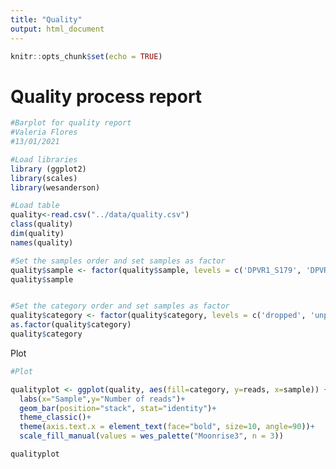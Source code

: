 ```yaml
---
title: "Quality"
output: html_document
---
```


```r
knitr::opts_chunk$set(echo = TRUE)
```

# Quality process report

```r
#Barplot for quality report
#Valeria Flores
#13/01/2021

#Load libraries
library (ggplot2)
library(scales)
library(wesanderson)

#Load table
quality<-read.csv("../data/quality.csv")
class(quality)
dim(quality)
names(quality)

#Set the samples order and set samples as factor
quality$sample <- factor(quality$sample, levels = c('DPVR1_S179', 'DPVR2_S180', 'DPVR3_S181', 'DPVR4_S182', 'DPVR5_S183', 'DPVR6_S184', 'DPVR7_S185', 'DPVR8_S186', 'DPVR9_S187', 'DPVR10_S188', 'DPVR11_S189', 'DPVR12_S190', 'DPVR13_S191', 'DPVR14_S192', 'DPVR15_S193', 'DPVR16_S194', 'DPVR17_S195', 'DPVR18_S196'), ordered = TRUE)
quality$sample


#Set the category order and set samples as factor
quality$category <- factor(quality$category, levels = c('dropped', 'unpaired', 'paired'), ordered = TRUE)
as.factor(quality$category)
quality$category


```

Plot

```r
#Plot 

qualityplot <- ggplot(quality, aes(fill=category, y=reads, x=sample)) + 
  labs(x="Sample",y="Number of reads")+
  geom_bar(position="stack", stat="identity")+
  theme_classic()+
  theme(axis.text.x = element_text(face="bold", size=10, angle=90))+
  scale_fill_manual(values = wes_palette("Moonrise3", n = 3))

qualityplot
```

